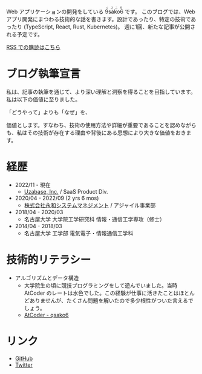 Web アプリケーションの開発をしている <ruby> 9sako6 <rp>(</rp><rt>くさころ</rt><rp>)</rp> </ruby> です。
このブログでは、Web アプリ開発にまつわる技術的な話を書きます。設計であったり、特定の技術であったり (TypeScript, React, Rust, Kubernetes)。
週に1回、新たな記事が公開される予定です。

[RSS での購読はこちら](/rss.xml)

# ブログ執筆宣言

私は、記事の執筆を通じて、より深い理解と洞察を得ることを目指しています。私は以下の価値に至りました。

「どうやって」よりも「なぜ」を、

価値とします。すなわち、技術の使用方法や詳細が重要であることを認めながらも、私はその技術が存在する理由や背後にある思想により大きな価値をおきます。

# 経歴

- 2022/11 - 現在
  - [Uzabase, Inc.](https://www.uzabase.com/en/) / SaaS Product Div.
- 2020/04 - 2022/09 (2 yrs 6 mos)
  - [株式会社永和システムマネジメント](https://esm.co.jp/) / アジャイル事業部
- 2018/04 - 2020/03
  - 名古屋大学 大学院工学研究科 情報・通信工学専攻（修士）
- 2014/04 - 2018/03
  - 名古屋大学 工学部 電気電子・情報通信工学科

# 技術的リテラシー

- アルゴリズムとデータ構造
  - 大学院生の頃に競技プログラミングをして遊んでいました。当時 AtCoder のレートは水色でした。この経験が仕事に活きたことはほとんどありませんが、たくさん問題を解いたので多少根性がついた言えるでしょう。
  - [AtCoder - qsako6](https://atcoder.jp/users/qsako6)

# リンク

- [GitHub](https://github.com/9sako6)
- [Twitter](https://twitter.com/9sako6)
